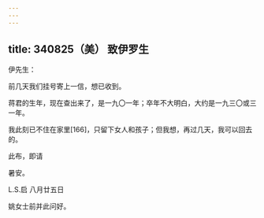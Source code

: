 ```yaml
---
---
---
```

title: 340825（美） 致伊罗生
---




伊先生：

前几天我们挂号寄上一信，想已收到。

蒋君的生年，现在查出来了，是一九〇一年；卒年不大明白，大约是一九三〇或三一年。

我此刻已不住在家里[166]，只留下女人和孩子；但我想，再过几天，我可以回去的。

此布，即请

暑安。

L.S.启 八月廿五日

姚女士前并此问好。